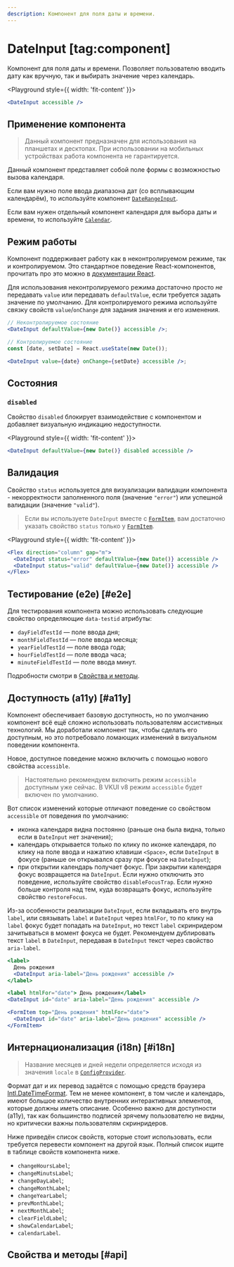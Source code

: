 ```yaml
---
description: Компонент для поля даты и времени.
---
```


<Overview group="dates">

# DateInput [tag:component]

Компонент для поля даты и времени. Позволяет пользователю вводить дату как вручную, так и выбирать значение через календарь.

</Overview>

<Playground style={{ width: 'fit-content' }}>
  ```jsx
  <DateInput accessible />
  ```
</Playground>

## Применение компонента

> Данный компонент предназначен для использования на планшетах и десктопах.
> При использовании на мобильных устройствах работа компонента не гарантируется.

Данный компонент представляет собой поле формы с возможностью вызова календаря.

Если вам нужно поле ввода диапазона дат (со всплывающим календарём), то используйте компонент [`DateRangeInput`](/components/date-range-input).

Если вам нужен отдельный компонент календаря для выбора даты и времени, то используйте [`Calendar`](/components/calendar).

## Режим работы

Компонент поддерживает работу как в неконтролируемом режиме, так и контролируемом. Это стандартное поведение
React-компонентов, прочитать про это можно в [документации React](https://react.dev/reference/react-dom/components/input#controlling-an-input-with-a-state-variable).

Для использования неконтролируемого режима достаточно просто _не_ передавать `value` или передавать `defaultValue`, если
требуется задать значение по умолчанию.
Для контролируемого режима используйте связку свойств `value`/`onChange` для задания значения и его изменения.

```jsx
// Неконтролируемое состояние
<DateInput defaultValue={new Date()} accessible />;

// Контролируемое состояние
const [date, setDate] = React.useState(new Date());

<DateInput value={date} onChange={setDate} accessible />;
```

## Состояния

### `disabled`

Свойство `disabled` блокирует взаимодействие с компонентом и добавляет визуальную индикацию недоступности.

<Playground style={{ width: 'fit-content' }}>
  ```jsx
  <DateInput defaultValue={new Date()} disabled accessible />
  ```
</Playground>

## Валидация

Свойство `status` используется для визуализации валидации компонента - некорректности заполненного поля (значение `"error"`)
или успешной валидации (значение `"valid"`).

> Если вы используете `DateInput` вместе с [`FormItem`](/components/form-item), вам достаточно указать свойство `status` только у
> [`FormItem`](/components/form-item).

<Playground style={{ width: 'fit-content' }}>
  ```jsx
  <Flex direction="column" gap="m">
    <DateInput status="error" defaultValue={new Date()} accessible />
    <DateInput status="valid" defaultValue={new Date()} accessible />
  </Flex>
  ```
</Playground>

## Тестирование (e2e) [#e2e]

Для тестирования компонента можно использовать следующие свойство определяющие `data-testid` атрибуты:

- `dayFieldTestId` — поле ввода дня;
- `monthFieldTestId` — поле ввода месяца;
- `yearFieldTestId` — поле ввода года;
- `hourFieldTestId` — поле ввода часа;
- `minuteFieldTestId` — поле ввода минут.

Подробности смотри в [Свойства и методы](#api).

## Доступность (a11y) [#a11y]

Компонент обеспечивает базовую доступность, но по умолчанию компонент всё ещё сложно использовать пользователям ассистивных
технологий. Мы доработали компонент так, чтобы сделать его доступным, но это потребовало ломающих изменений в визуальном поведении
компонента.

Новое, доступное поведение можно включить с помощью нового свойства `accessible`.

> Настоятельно рекомендуем включить режим `accessible` доступным уже сейчас. В VKUI v8 режим `accessible` будет включен
> по умолчанию.

Вот список изменений которые отличают поведение со свойством `accessible` от поведения по умолчанию:

- иконка календаря видна постоянно (раньше она была видна, только если в `DateInput` нет значения);
- календарь открывается только по клику по иконке календаря, по клику на поле ввода и нажатию клавиши `<Space>`,
  если `DateInput` в фокусе (раньше он открывался сразу при фокусе на `DateInput`);
- при открытии календарь получает фокус. При закрытии календаря фокус возвращается на `DateInput`. Если нужно
  отключить это поведение, используйте свойство `disableFocusTrap`. Если нужно больше контроля над тем, куда возвращать фокус,
  используйте свойство `restoreFocus`.

Из-за особенности реализации `DateInput`, если вкладывать его внутрь `label`, или связывать `label` и `DateInput` через `htmlFor`,
то по клику на `label` фокус будет попадать на `DateInput`, но текст `label` скринридером зачитываться в момент фокуса не будет.
Рекомендуем дублировать текст `label` в `DateInput`, передавая в `DateInput` текст через свойство `aria-label`.

```jsx
<label>
  День рождения
  <DateInput aria-label="День рождения" accessible />
</label>
```

```jsx
<label htmlFor="date"> День рождения</label>
<DateInput id="date" aria-label="День рождения" accessible />
```

```jsx
<FormItem top="День рождения" htmlFor="date">
  <DateInput id="date" aria-label="День рождения" accessible />
</FormItem>
```

## Интернационализация (i18n) [#i18n]

> Название месяцев и дней недели определяется исходя из значения `locale` в [`ConfigProvider`](/components/config-provider).

Формат дат и их перевод задаётся с помощью средств браузера [Intl.DateTimeFormat](https://developer.mozilla.org/en-US/docs/Web/JavaScript/Reference/Global_Objects/Intl/DateTimeFormat).
Тем не менее компонент, в том числе и календарь, имеют большое количество внутренних интерактивных элементов, которые должны иметь
описание. Особенно важно для доступности (a11y), так как большинство подписей зрячему пользователю не видны, но критически важны
пользователям скринридеров.

Ниже приведён список свойств, которые стоит использовать, если требуется перевести компонент на другой язык. Полный список ищите
в таблице свойств компонента ниже.

- `changeHoursLabel`;
- `changeMinutsLabel`;
- `changeDayLabel`;
- `changeMonthLabel`;
- `changeYearLabel`;
- `prevMonthLabel`;
- `nextMonthLabel`;
- `clearFieldLabel`;
- `showCalendarLabel`;
- `calendarLabel`.

## Свойства и методы [#api]

<PropsTable name="DateInput" />

